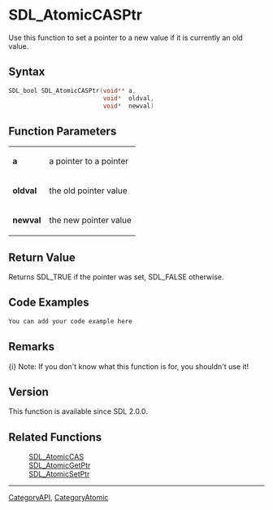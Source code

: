 
= SDL_AtomicCASPtr =
Use this function to set a pointer to a new value if it is currently an old value.


== Syntax ==
<syntaxhighlight lang='c++'>
SDL_bool SDL_AtomicCASPtr(void** a,
                          void*  oldval,
                          void*  newval)
</syntaxhighlight>

== Function Parameters ==
{|
|'''a'''
|a pointer to a pointer
|-
|'''oldval'''
|the old pointer value
|-
|'''newval'''
|the new pointer value
|}

== Return Value ==
Returns SDL_TRUE if the pointer was set, SDL_FALSE otherwise.

== Code Examples ==
<syntaxhighlight lang='c++'>
You can add your code example here
</syntaxhighlight>

== Remarks ==
{i} Note: If you don't know what this function is for, you shouldn't use it!


== Version ==
This function is available since SDL 2.0.0.

== Related Functions ==
:[[SDL_AtomicCAS]]
:[[SDL_AtomicGetPtr]]
:[[SDL_AtomicSetPtr]]

----
[[CategoryAPI]], [[CategoryAtomic]]
